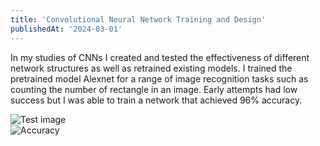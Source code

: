 ```yaml
---
title: 'Convolutional Neural Network Training and Design'
publishedAt: '2024-03-01'
---
```


In my studies of CNNs I created and tested the effectiveness of different network structures as well as retrained existing models. 
I trained the pretrained model Alexnet for a range of image recognition tasks such as counting the number of rectangle in an image.
Early attempts had low success but I was able to train a network that achieved 96% accuracy.

<div className="flex">
  <div className="mr-4">
    <Image
      src="/10.png"
      alt="Test image"
      width={300}
      height={200}
      objectFit="cover"
    />
  </div>
  <div>
    <Image
      src="/ml2.png"
      alt="Accuracy"
      width={300}
      height={200}
      objectFit="cover"
    />
  </div>
</div>
